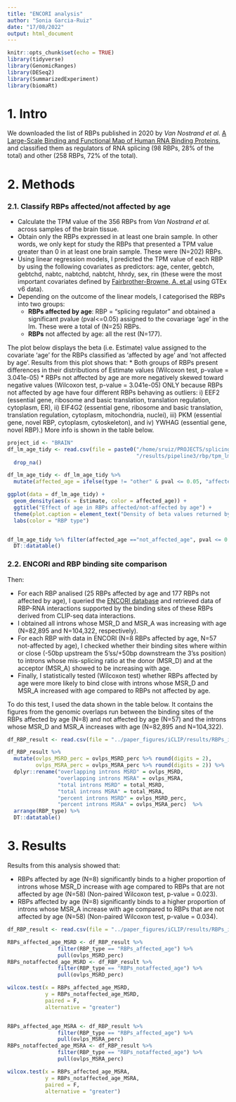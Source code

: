 ```yaml
---
title: "ENCORI analysis"
author: "Sonia Garcia-Ruiz"
date: "17/08/2022"
output: html_document
---
```


```r



knitr::opts_chunk$set(echo = TRUE)
library(tidyverse)
library(GenomicRanges)
library(DESeq2)
library(SummarizedExperiment)
library(biomaRt)

```

# 1. Intro

We downloaded the list of RBPs published in 2020 by *Van Nostrand et al.* [A Large-Scale Binding and Functional Map of Human RNA Binding Proteins](https://www.nature.com/articles/s41586-020-2077-3), and classified them as regulators of RNA splicing (98 RBPs, 28% of the total) and other (258 RBPs, 72% of the total).


# 2. Methods

### 2.1. Classify RBPs affected/not affected by age

* Calculate the TPM value of the 356 RBPs from *Van Nostrand et al.* across samples of the brain tissue.
* Obtain only the RBPs expressed in at least one brain sample. In other words, we only kept for study the RBPs that presented a TPM value greater than 0 in at least one brain sample. These were (N=202) RBPs.
* Using linear regression models, I predicted the TPM value of each RBP by using the following covariates as predictors: age, center, gebtch, gebtchd, nabtc, nabtchd, nabtcht, hhrdy, sex, rin (these were the most important covariates defined by [Fairbrother-Browne, A. et.al](https://www.nature.com/articles/s42003-021-02792-w) using GTEx v6 data).
* Depending on the outcome of the linear models, I categorised the RBPs into two groups:
    * **RBPs affected by age**: RBP = "splicing regulator" and obtained a significant pvalue (pval<=0.05) assigned to the covariage 'age' in the lm. These were a total of (N=25) RBPs.
    * **RBPs** not affected by age: all the rest (N=177).
    
The plot below displays the beta (i.e. Estimate) value assigned to the covariate 'age' for the RBPs classified as 'affected by age' and 'not affected by age'. Results from this plot shows that:
* Both groups of RBPs present differences in their distributions of Estimate values (Wilcoxon test, p-value = 3.041e-05)
* RBPs not affected by age are more negatively skewed toward negative values (Wilcoxon test, p-value = 3.041e-05) ONLY because RBPs not affected by age have four different RBPs behaving as outliers: i) EEF2 (essential gene, ribosome and basic translation, translation regulation, cytoplasm, ER), ii) EIF4G2 (essential gene, ribosome and basic translation, translation regulation, cytoplasm, mitochondria, nuclei), iii) PKM (essential gene, novel RBP, cytoplasm, cytoskeleton), and iv) YWHAG (essential gene, novel RBP).) More info is shown in the table below.  
  
```r

project_id <- "BRAIN"
df_lm_age_tidy <- read.csv(file = paste0("/home/sruiz/PROJECTS/splicing-project/splicing-recount3-projects/", project_id,
                                         "/results/pipeline3/rbp/tpm_lm_all.csv")) %>%
  drop_na()

df_lm_age_tidy <- df_lm_age_tidy %>%
  mutate(affected_age = ifelse(type != "other" & pval <= 0.05, "affected_age", "not_affected_age"))

ggplot(data = df_lm_age_tidy) + 
  geom_density(aes(x = Estimate, color = affected_age)) +
  ggtitle("Effect of age in RBPs affected/not-affected by age") +
  theme(plot.caption = element_text("Density of beta values returned by the 'age' covariate")) +
  labs(color = "RBP type")


df_lm_age_tidy %>% filter(affected_age =="not_affected_age", pval <= 0.05, Estimate < -4) %>%
  DT::datatable()
```

### 2.2. ENCORI and RBP binding site comparison

Then:

* For each RBP analised (25 RBPs affected by age and 177 RBPs not affected by age), I queried the [ENCORI database](https://starbase.sysu.edu.cn/) and retrieved data of RBP-RNA interactions supported by the binding sites of these RBPs derived from CLIP-seq data interactions.
* I obtained all introns whose MSR_D and MSR_A was increasing with age (N=82,895 and N=104,322, respectively).
* For each RBP with data in ENCORI (N=8 RBPs affected by age, N=57 not-affected by age), I checked whether their binding sites where within or close (-50bp upstream the 5'ss/+50bp downstream the 3'ss position) to introns whose mis-splicing ratio at the donor (MSR_D) and at the acceptor (MSR_A) showed to be increasing with age.
* Finally, I statistically tested (Wilcoxon test) whether RBPs affected by age were more likely to bind close with introns whose MSR_D and MSR_A increased with age compared to RBPs not affected by age.

To do this test, I used the data shown in the table below. It contains the figures from the genomic overlaps run between the binding sites of the RBPs affected by age (N=8) and not affected by age (N=57) and the introns whose MSR_D and MSR_A increases with age (N=82,895 and N=104,322).

```r

df_RBP_result <- read.csv(file = "../paper_figures/iCLIP/results/RBPs_intronsMSR.csv")

df_RBP_result %>%
  mutate(ovlps_MSRD_perc = ovlps_MSRD_perc %>% round(digits = 2),
         ovlps_MSRA_perc = ovlps_MSRA_perc %>% round(digits = 2)) %>%
  dplyr::rename("overlapping introns MSRD" = ovlps_MSRD,
                "overlapping introns MSRA" = ovlps_MSRA,
                "total introns MSRD" = total_MSRD,
                "total introns MSRA" = total_MSRA,
                "percent introns MSRD" = ovlps_MSRD_perc,
                "percent introns MSRA" = ovlps_MSRA_perc)  %>%
  arrange(RBP_type) %>%
  DT::datatable()
```

# 3. Results

Results from this analysis showed that:

* RBPs affected by age (N=8) significantly binds to a higher proportion of introns whose MSR_D increase with age compared to RBPs that are not affected by age (N=58) (Non-paired Wilcoxon test, p-value = 0.023).
* RBPs affected by age (N=8) significantly binds to a higher proportion of introns whose MSR_A increase with age compared to RBPs that are not affected by age (N=58) (Non-paired Wilcoxon test, p-value = 0.034).

```r

df_RBP_result <- read.csv(file = "../paper_figures/iCLIP/results/RBPs_intronsMSR.csv")

RBPs_affected_age_MSRD <- df_RBP_result %>% 
                filter(RBP_type == "RBPs_affected_age") %>%
                pull(ovlps_MSRD_perc)
RBPs_notaffected_age_MSRD <- df_RBP_result %>% 
                filter(RBP_type == "RBPs_notaffected_age") %>%
                pull(ovlps_MSRD_perc)

wilcox.test(x = RBPs_affected_age_MSRD,
            y = RBPs_notaffected_age_MSRD,
            paired = F,
            alternative = "greater")


RBPs_affected_age_MSRA <- df_RBP_result %>% 
                filter(RBP_type == "RBPs_affected_age") %>%
                pull(ovlps_MSRA_perc)
RBPs_notaffected_age_MSRA <- df_RBP_result %>% 
                filter(RBP_type == "RBPs_notaffected_age") %>%
                pull(ovlps_MSRA_perc)

wilcox.test(x = RBPs_affected_age_MSRA,
            y = RBPs_notaffected_age_MSRA,
            paired = F,
            alternative = "greater")

```



